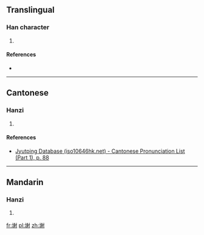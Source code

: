 ==Translingual==

===Han character===
{{Han char|rn=32|rad=土|as=10|sn=13|four=|canj=GHHI|ids=⿰土射}}

# {{defn|Han|sort=土10}}

====References====
* {{Han ref|kx=0236.341|hdz=10472.130|uh=586E|ud=22638}}

----

==Cantonese==

===Hanzi===
{{yue-hanzi|jyut=[[ze6]]|y=je6}}

# {{defn|lang=yue|sort=土10}}

====References====
*[http://www.iso10646hk.net/jp/document/download.jsp Jyutping Database (iso10646hk.net) - Cantonese Pronunciation List (Part 1), p. 88]

----

==Mandarin==

===Hanzi===
{{cmn-hanzi|pin=[[xiè]] ([[xie4]])|wg=hsieh<sup>4</sup>}}

# {{defn|lang=cmn|sort=土10}}

[[fr:塮]]
[[pl:塮]]
[[zh:塮]]